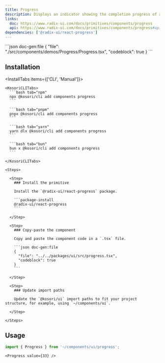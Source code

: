 ```yaml
---
title: Progress
description: Displays an indicator showing the completion progress of a task, typically displayed as a progress bar.
links:
  doc: https://www.radix-ui.com/docs/primitives/components/progress
  api: https://www.radix-ui.com/docs/primitives/components/progress#api-reference
dependencies: ['@radix-ui/react-progress']
---
```


<ComponentPreview name='progress'>
```json doc-gen:file
{
  "file": "./src/components/demos/Progress/Progress.tsx",
  "codeblock": true
}
```
</ComponentPreview>

## Installation

<InstallTabs items={['CLI', 'Manual']}>

  <Tab value='CLI'>
  
    <KosoriCLITabs>
      ```bash tab="npm"
      npx @kosori/cli add components progress
      ```

      ```bash tab="pnpm"
      pnpx @kosori/cli add components progress
      ```

      ```bash tab="yarn"
      yarn dlx @kosori/cli add components progress
      ```

      ```bash tab="bun"
      bun x @kosori/cli add components progress
      ```

    </KosoriCLITabs>

  </Tab>

  <Tab value='Manual'>

    <Steps>

      <Step>
        ### Install the primitive

        Install the `@radix-ui/react-progress` package.

        ```package-install
        @radix-ui/react-progress
        ```

      </Step>

      <Step>
        ### Copy-paste the component

        Copy and paste the component code in a `.tsx` file.

        ```json doc-gen:file
        {
          "file": "../../packages/ui/src/progress.tsx",
          "codeblock": true
        }
        ```

      </Step>

      <Step>
        ### Update import paths

        Update the `@kosori/ui` import paths to fit your project structure, for example, using `~/components/ui`.

      </Step>

    </Steps>

  </Tab>

</InstallTabs>

## Usage

```ts
import { Progress } from '~/components/ui/progress';
```

```tsx
<Progress value={33} />
```

